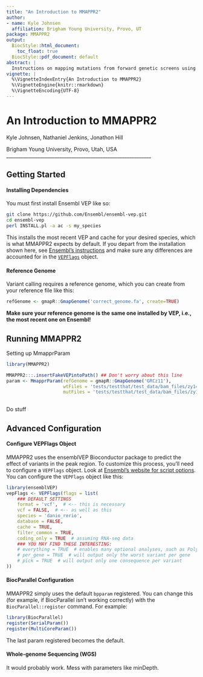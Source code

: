 ```yaml
---
title: "An Introduction to MMAPPR2"
author:
- name: Kyle Johnsen
  affiliation: Brigham Young University, Provo, UT
package: MMAPPR2
output: 
  BiocStyle::html_document:
    toc_float: true
  BiocStyle::pdf_document: default
abstract: |
  Instructions on mapping mutations from forward genetic screens using MMAPPR2.
vignette: |
  %\VignetteIndexEntry{An Introduction to MMAPPR2}
  %\VignetteEngine{knitr::rmarkdown}
  %\VignetteEncoding{UTF-8}  
---
```



An Introduction to MMAPPR2
============================================================

Kyle Johnsen, Nathaniel Jenkins, Jonathon Hill

Brigham Young University, Provo, Utah, USA
____________________________________________________________


## Getting Started

#### Installing Dependencies
You must first install Ensembl VEP like so:
```bash
git clone https://github.com/Ensembl/ensembl-vep.git
cd ensembl-vep
perl INSTALL.pl -a ac -s my_species
```

This installs the most recent VEP and cache for your desired species, which is what MMAPPR2 expects by default.
If you depart from the installation shown here, see [Ensembl's instructions](http://www.ensembl.org/info/docs/tools/vep/script/vep_download.html#installer)
and make sure any differences are accounted for in the
[`VEPFlags`](#configure-vepflags-object) object.

#### Reference Genome
Variant calling requires a reference genome, which you can create from your reference file like this:
```r
refGenome <- gmapR::GmapGenome('correct_genome.fa', create=TRUE)
```

**Make sure your reference genome is the same one installed by VEP, i.e., the most recent one on Ensembl!**

## Running MMAPPR2

Setting up MmapprParam
```r
library(MMAPPR2)

MMAPPR2:::.insertFakeVEPintoPath() ## Don't worry about this line
param <- MmapprParam(refGenome = gmapR::GmapGenome('GRCz11'),
                     wtFiles = 'tests/testthat/test_data/bam_files/zy14_wt_cut_filt.bam',
                     mutFiles = 'tests/testthat/test_data/bam_files/zy14_mut_cut_filt.bam',
                     
```

Do stuff


## Advanced Configuration

#### Configure VEPFlags Object
MMAPPR2 uses the ensemblVEP Bioconductor package to predict the effect of variants in the peak region. 
To customize this process, you'll need to configure a `VEPFlags` object. Look at [Ensembl's website for script options](http://uswest.ensembl.org/info/docs/tools/vep/script/vep_options.html). You can configure the `VEPFlags` object like this:
```r
library(ensemblVEP)
vepFlags <- VEPFlags(flags = list(
    ### DEFAULT SETTINGS
    format = 'vcf',  # <-- this is necessary
    vcf = FALSE,  # <-- as well as this
    species = 'danio_rerio',
    database = FALSE,
    cache = TRUE,
    filter_common = TRUE,
    coding_only = TRUE  # assuming RNA-seq data
    ### YOU MAY FIND THESE INTERESTING:
    # everything = TRUE  # enables many optional analyses, such as Polyphen and SIFT
    # per_gene = TRUE  # will output only the worst variant per gene
    # pick = TRUE  # will output only one consequence per variant
))
```

#### BiocParallel Configuration
MMAPPR2 simply uses the default `bpparam` registered. You can change this (for example, if BiocParallel isn't working correctly) with the `BiocParallel::register` command. For example:
```r
library(BiocParallel)
register(SerialParam())
register(MultiCoreParam())
```

The last param registered becomes the default.

#### Whole-genome Sequencing (WGS)
It would probably work. Mess with parameters like minDepth.
